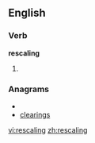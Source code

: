 
==English==

===Verb===
'''rescaling'''

# {{present participle of|[[rescale]]}}

===Anagrams===
* {{alphagram|acegilnrs}}
* [[clearings#English|clearings]]

[[vi:rescaling]]
[[zh:rescaling]]